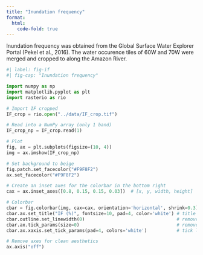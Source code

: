 ```yaml
---
title: "Inundation frequency"
format:
  html:
    code-fold: true
---
```


Inundation frequency was obtained from the Global Surface Water Explorer Portal (Pekel et al., 2016). 
The water occurence tiles of 60W and 70W were merged and cropped to along the Amazon River.

```python
#| label: fig-if
#| fig-cap: "Inundation frequency"

import numpy as np
import matplotlib.pyplot as plt
import rasterio as rio

# Import IF cropped
IF_crop = rio.open("../data/IF_crop.tif")

# Read into a NumPy array (only 1 band)
IF_crop_np = IF_crop.read(1)

# Plot
fig, ax = plt.subplots(figsize=(10, 4))
img = ax.imshow(IF_crop_np)

# Set background to beige
fig.patch.set_facecolor("#F9F8F2")
ax.set_facecolor("#F9F8F2")

# Create an inset axes for the colorbar in the bottom right
cax = ax.inset_axes([0.8, 0.15, 0.15, 0.03])  # [x, y, width, height]

# Colorbar
cbar = fig.colorbar(img, cax=cax, orientation='horizontal', shrink=0.3)
cbar.ax.set_title("IF (%)", fontsize=10, pad=4, color='white') # title
cbar.outline.set_linewidth(0)                                  # remove black outline
cbar.ax.tick_params(size=0)                                    # remove ticks
cbar.ax.xaxis.set_tick_params(pad=4, colors='white')           # tick labels

# Remove axes for clean aesthetics
ax.axis("off")
```